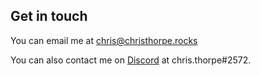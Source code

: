 ## Get in touch

You can email me at [chris@christhorpe.rocks](mailto:chris@christhorpe.rocks)

You can also contact me on [Discord](https://discord.com/) at chris.thorpe#2572.